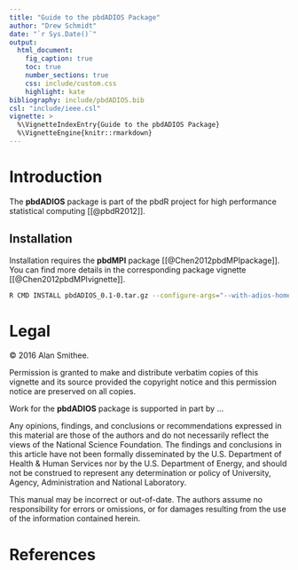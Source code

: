 ```yaml
---
title: "Guide to the pbdADIOS Package"
author: "Drew Schmidt"
date: "`r Sys.Date()`"
output:
  html_document:
    fig_caption: true
    toc: true
    number_sections: true
    css: include/custom.css
    highlight: kate
bibliography: include/pbdADIOS.bib
csl: "include/ieee.csl"
vignette: >
  %\VignetteIndexEntry{Guide to the pbdADIOS Package}
  %\VignetteEngine{knitr::rmarkdown}
---
```


# Introduction

The **pbdADIOS** package is part of the pbdR project for high performance statistical computing [[@pbdR2012]].



## Installation

Installation requires the **pbdMPI** package [[@Chen2012pbdMPIpackage]].  You can find more details in the corresponding package vignette [[@Chen2012pbdMPIvignette]].


```bash
R CMD INSTALL pbdADIOS_0.1-0.tar.gz --configure-args="--with-adios-home=/path/to/adios"
```





# Legal

&copy; 2016 Alan Smithee.

Permission is granted to make and distribute verbatim copies of this vignette and its source provided the copyright notice and this permission notice are preserved on all copies.

Work for the **pbdADIOS** package is supported in part by ...

Any opinions, findings, and conclusions or recommendations expressed in  this material are those of the authors and do not necessarily reflect the  views of the National Science Foundation.  The findings and conclusions in this article have not been formally disseminated by the U.S. Department of Health \& Human Services nor by the U.S. Department of Energy, and should not be construed to represent any determination or policy of University, Agency, Administration and National Laboratory.

This manual may be incorrect or out-of-date.  The authors assume no responsibility for errors or omissions, or for damages resulting from the use of the information contained herein.





# References
<script language="JavaScript" src="include/headers.js"></script>
